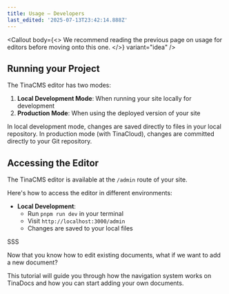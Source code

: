 ```yaml
---
title: Usage – Developers
last_edited: '2025-07-13T23:42:14.888Z'
---
```


<Callout
  body={<>
    We recommend reading the previous page on usage for editors before moving onto this one.
  </>}
  variant="idea"
/>

## Running your Project

The TinaCMS editor has two modes:

1. **Local Development Mode**: When running your site locally for development
2. **Production Mode**: When using the deployed version of your site

In local development mode, changes are saved directly to files in your local repository. In production mode (with TinaCloud), changes are committed directly to your Git repository.

## Accessing the Editor

The TinaCMS editor is available at the `/admin` route of your site.

Here's how to access the editor in different environments:

* **Local Development**:
  * Run `pnpm run dev` in your terminal
  * Visit `http://localhost:3000/admin`
  * Changes are saved to your local files

SSS

Now that you know how to edit existing documents, what if we want to add a new document?

This tutorial will guide you through how the navigation system works on TinaDocs and how you can start adding your own documents.
